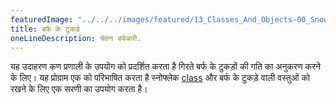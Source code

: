 ---
featuredImage: "../../../images/featured/13_Classes_And_Objects-00_Snowflakes-thumbnail.png"
title: बर्फ के टुकड़े
oneLineDescription: चेतन बर्फबारी.
---

यह उदाहरण कण प्रणाली के उपयोग को प्रदर्शित करता है
गिरते बर्फ के टुकड़ों की गति का अनुकरण करने के लिए। यह प्रोग्राम एक को परिभाषित करता है
स्नोफ्लेक <a href='https://p5js.org/reference/p5/class'>class</a>
और बर्फ के टुकड़े वाली वस्तुओं को रखने के लिए एक सरणी का उपयोग करता है।
